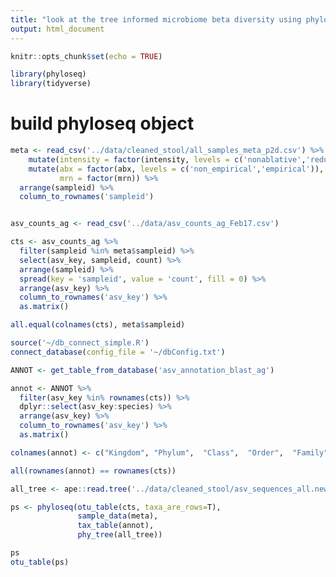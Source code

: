 ```yaml
---
title: "look at the tree informed microbiome beta diversity using phyloseq"
output: html_document
---
```


```r
knitr::opts_chunk$set(echo = TRUE)
```

```r
library(phyloseq)
library(tidyverse)
```

# build phyloseq object

```r
meta <- read_csv('../data/cleaned_stool/all_samples_meta_p2d.csv') %>% 
    mutate(intensity = factor(intensity, levels = c('nonablative','reduced','ablative'))) %>% 
    mutate(abx = factor(abx, levels = c('non_empirical','empirical')),
           mrn = factor(mrn)) %>% 
  arrange(sampleid) %>% 
  column_to_rownames('sampleid')


asv_counts_ag <- read_csv('../data/asv_counts_ag_Feb17.csv')

cts <- asv_counts_ag %>% 
  filter(sampleid %in% meta$sampleid) %>% 
  select(asv_key, sampleid, count) %>% 
  arrange(sampleid) %>% 
  spread(key = 'sampleid', value = 'count', fill = 0) %>% 
  arrange(asv_key) %>% 
  column_to_rownames('asv_key') %>% 
  as.matrix()

all.equal(colnames(cts), meta$sampleid)

source('~/db_connect_simple.R')
connect_database(config_file = '~/dbConfig.txt')

ANNOT <- get_table_from_database('asv_annotation_blast_ag')

annot <- ANNOT %>% 
  filter(asv_key %in% rownames(cts)) %>% 
  dplyr::select(asv_key:species) %>% 
  arrange(asv_key) %>% 
  column_to_rownames('asv_key') %>% 
  as.matrix()

colnames(annot) <- c("Kingdom", "Phylum",  "Class",  "Order",  "Family", "Genus", "Species" )

all(rownames(annot) == rownames(cts))

all_tree <- ape::read.tree('../data/cleaned_stool/asv_sequences_all.newick')
```


```r
ps <- phyloseq(otu_table(cts, taxa_are_rows=T), 
               sample_data(meta), 
               tax_table(annot),
               phy_tree(all_tree))

ps
otu_table(ps)
```

